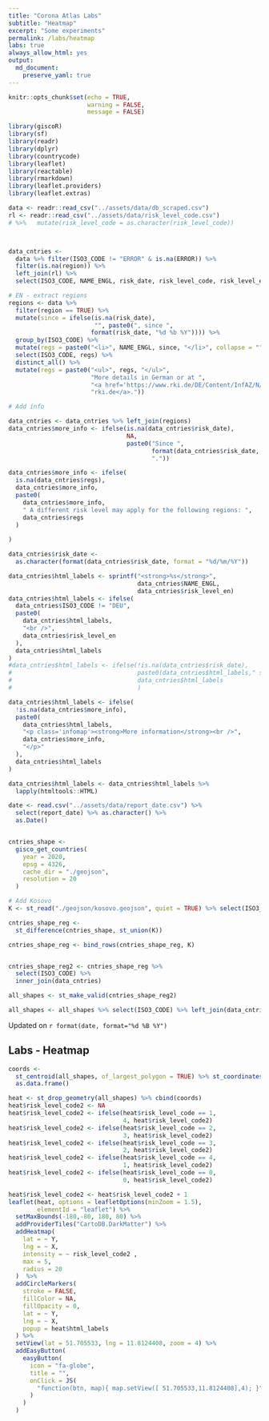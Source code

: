 ```yaml
---
title: "Corona Atlas Labs"
subtitle: "Heatmap"
excerpt: "Some experiments"
permalink: /labs/heatmap
labs: true
always_allow_html: yes
output: 
  md_document:
    preserve_yaml: true
---
```



<!-- Modify _R/labs file instead -->

```r
knitr::opts_chunk$set(echo = TRUE,
                      warning = FALSE,
                      message = FALSE)
```



```r

library(giscoR)
library(sf)
library(readr)
library(dplyr)
library(countrycode)
library(leaflet)
library(reactable)
library(rmarkdown)
library(leaflet.providers)
library(leaflet.extras)

data <- readr::read_csv("../assets/data/db_scraped.csv")
rl <- readr::read_csv("../assets/data/risk_level_code.csv")
# %>%   mutate(risk_level_code = as.character(risk_level_code))



data_cntries <-
  data %>% filter(ISO3_CODE != "ERROR" & is.na(ERROR)) %>%
  filter(is.na(region)) %>%
  left_join(rl) %>%
  select(ISO3_CODE, NAME_ENGL, risk_date, risk_level_code, risk_level_en)

# EN - extract regions
regions <- data %>%
  filter(region == TRUE) %>%
  mutate(since = ifelse(is.na(risk_date),
                        "", paste0(", since ",
                       format(risk_date, "%d %b %Y")))) %>%
  group_by(ISO3_CODE) %>%
  mutate(regs = paste0("<li>", NAME_ENGL, since, "</li>", collapse = "")) %>%
  select(ISO3_CODE, regs) %>%
  distinct_all() %>%
  mutate(regs = paste0("<ul>", regs, "</ul>",
                       "More details in German or at ",
                       "<a href='https://www.rki.de/DE/Content/InfAZ/N/Neuartiges_Coronavirus/Risikogebiete_neu.html'>",
                       "rki.de</a>."))

# Add info

data_cntries <- data_cntries %>% left_join(regions)
data_cntries$more_info <- ifelse(is.na(data_cntries$risk_date),
                                 NA,
                                 paste0("Since ",
                                        format(data_cntries$risk_date, "%d %b %Y"),
                                        "."))

data_cntries$more_info <- ifelse(
  is.na(data_cntries$regs),
  data_cntries$more_info,
  paste0(
    data_cntries$more_info,
    " A different risk level may apply for the following regions: ",
    data_cntries$regs
  )
  
)

data_cntries$risk_date <-
  as.character(format(data_cntries$risk_date, format = "%d/%m/%Y"))

data_cntries$html_labels <- sprintf("<strong>%s</strong>",
                                    data_cntries$NAME_ENGL,
                                    data_cntries$risk_level_en)
data_cntries$html_labels <- ifelse(
  data_cntries$ISO3_CODE != "DEU",
  paste0(
    data_cntries$html_labels,
    "<br />",
    data_cntries$risk_level_en
  ),
  data_cntries$html_labels
)
#data_cntries$html_labels <- ifelse(!is.na(data_cntries$risk_date),
#                                   paste0(data_cntries$html_labels," seit ",data_cntries$risk_date),
#                                   data_cntries$html_labels
#                                   )

data_cntries$html_labels <- ifelse(
  !is.na(data_cntries$more_info),
  paste0(
    data_cntries$html_labels,
    "<p class='infomap'><strong>More information</strong><br />",
    data_cntries$more_info,
    "</p>"
  ),
  data_cntries$html_labels
)

data_cntries$html_labels <- data_cntries$html_labels %>% 
  lapply(htmltools::HTML)

date <- read.csv("../assets/data/report_date.csv") %>%
  select(report_date) %>% as.character() %>% 
  as.Date()


cntries_shape <-
  gisco_get_countries(
    year = 2020,
    epsg = 4326,
    cache_dir = "./geojson",
    resolution = 20
  )

# Add Kosovo
K <- st_read("./geojson/kosovo.geojson", quiet = TRUE) %>% select(ISO3_CODE)

cntries_shape_reg <-
  st_difference(cntries_shape, st_union(K))

cntries_shape_reg <- bind_rows(cntries_shape_reg, K)


cntries_shape_reg2 <- cntries_shape_reg %>%
  select(ISO3_CODE) %>%
  inner_join(data_cntries)

all_shapes <- st_make_valid(cntries_shape_reg2)

all_shapes <- all_shapes %>% select(ISO3_CODE) %>% left_join(data_cntries)


```

<p class="text-right font-weight-bold">Updated on `r format(date, format="%d %B %Y")`</p>

## Labs - Heatmap


```r



coords <-
  st_centroid(all_shapes, of_largest_polygon = TRUE) %>% st_coordinates() %>%
  as.data.frame()

heat <- st_drop_geometry(all_shapes) %>% cbind(coords)
heat$risk_level_code2 <- NA
heat$risk_level_code2 <- ifelse(heat$risk_level_code == 1,
                                4, heat$risk_level_code2)
heat$risk_level_code2 <- ifelse(heat$risk_level_code == 2,
                                3, heat$risk_level_code2)
heat$risk_level_code2 <- ifelse(heat$risk_level_code == 3,
                                2, heat$risk_level_code2)
heat$risk_level_code2 <- ifelse(heat$risk_level_code == 4,
                                1, heat$risk_level_code2)
heat$risk_level_code2 <- ifelse(heat$risk_level_code == 0,
                                0, heat$risk_level_code2)

heat$risk_level_code2 <- heat$risk_level_code2 + 1
leaflet(heat, options = leafletOptions(minZoom = 1.5),
        elementId = "leaflet") %>%
  setMaxBounds(-180,-80, 180, 80) %>%
  addProviderTiles("CartoDB.DarkMatter") %>%
  addHeatmap(
    lat = ~ Y,
    lng = ~ X,
    intensity = ~ risk_level_code2 ,
    max = 5,
    radius = 20
  )  %>%
  addCircleMarkers(
    stroke = FALSE,
    fillColor = NA,
    fillOpacity = 0,
    lat = ~ Y,
    lng = ~ X,
    popup = heat$html_labels
  ) %>%
  setView(lat = 51.705533, lng = 11.8124408, zoom = 4) %>%
  addEasyButton(
    easyButton(
      icon = "fa-globe",
      title = "",
      onClick = JS(
        "function(btn, map){ map.setView([ 51.705533,11.8124408],4); }"
      )
    )
  )


```

